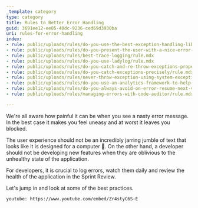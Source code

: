 ```yaml
---
_template: category
type: category
title: Rules to Better Error Handling
guid: 3691ee12-ee85-40dc-9236-ced69d3930ba
uri: rules-for-error-handling
index:
- rule: public/uploads/rules/do-you-use-the-best-exception-handling-library/rule.mdx
- rule: public/uploads/rules/do-you-present-the-user-with-a-nice-error-screen/rule.mdx
- rule: public/uploads/rules/best-trace-logging/rule.mdx
- rule: public/uploads/rules/do-you-use-ladylog/rule.mdx
- rule: public/uploads/rules/do-you-catch-and-re-throw-exceptions-properly/rule.mdx
- rule: public/uploads/rules/do-you-catch-exceptions-precisely/rule.mdx
- rule: public/uploads/rules/never-throw-exception-using-system-exception/rule.mdx
- rule: public/uploads/rules/do-you-use-an-analytics-framework-to-help-manage-exceptions/rule.mdx
- rule: public/uploads/rules/do-you-always-avoid-on-error-resume-next-vb-only/rule.mdx
- rule: public/uploads/rules/managing-errors-with-code-auditor/rule.mdx

---
```


We're all aware how painful it can be when you see a nasty error message. In the best case it makes you feel uneasy and at worst it leaves you blocked.

The user experience should not be an incredibly jarring jumble of text that looks like it is designed for a computer 🤢. On the other hand, a developer should not be developing new features when they are oblivious to the unhealthy state of the application.

For developers, it is crucial to log errors, watch them daily and review the health of the application in the Sprint Review.

Let's jump in and look at some of the best practices.

`youtube: https://www.youtube.com/embed/Zr4styC6S-E`
